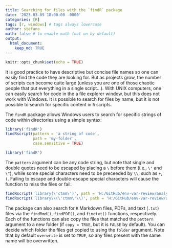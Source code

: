 ```yaml
---
title: Searching for files with the `findR` package
date: '2023-03-09 18:00:00 -0800'
categories: [R]
tags: [r, windows] # tags always lowercase
author: stefano
math: false # to enable math (not on by default)
output:
  html_document:
    keep_md: TRUE
---
```


<!-- https://chirpy.cotes.page/posts/write-a-new-post/ -->

```r
knitr::opts_chunk$set(echo = TRUE)
```

It is good practice to have descriptive but concise file names so one can easily find the code they are looking for. But as projects grow, the number of scripts can become quite large (unless you are one of those chaotic people that put everything in a single script...). With UNIX computers, one can easily search for code in the a file explorer window, but this does not work with Windows. It is possible to search for files by name, but it is not possible to search for specific content in `R` scripts.

The `findR` package allows Windows users to search for specific strings of code within directories using a simple syntax:

```r
library('findR')
findRscript(pattern = 'a string of code',
            path = 'my-folder',
            case.sensitive = TRUE)
```

```r
library('findR')
```

The `pattern` argument can be any code string, but note that single and double quotes need to be escaped by placing a `\` before them (i.e., `\'` and `\"`), while some special characters need to be preceeded by `\\`, such as `+`, `(`. Failing to escape and double-escape special characters will cause the function to miss the files or fail:

```r
findRscript('library(\'ctmm\')', path = 'H:/GitHub/env-var-review/analysis')
findRscript('library\\(\'ctmm\'\\)', path = 'H:/GitHub/env-var-review/analysis')
```

The package can also search for `R` Markdown files, PDFs, and text (`.txt`) files via the `findRmd()`, `findPDF()`, and `findtxt()` functions, respectively. Each of the functions can also copy the files that matched the `pattern` argument to a new folder (if `copy = TRUE`, but it is `FALSE` by default). You can decide which folder the files get copied to using the `folder` argument. Note that by default `overwrite` is set to `TRUE`, so any files present with the same name will be overwritten.
